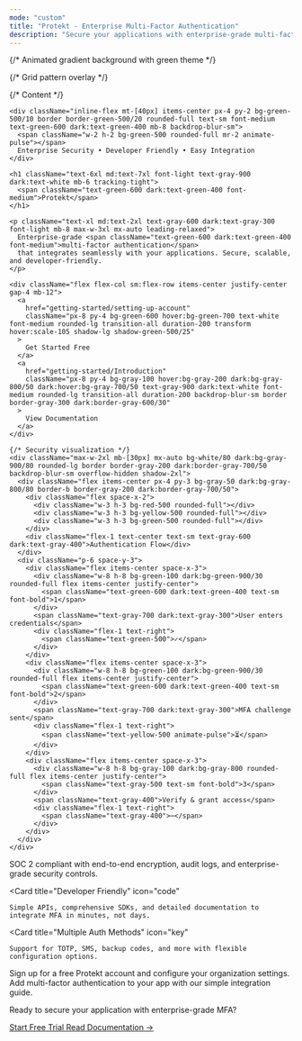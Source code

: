 ```yaml
---
mode: "custom"
title: "Protekt - Enterprise Multi-Factor Authentication"
description: "Secure your applications with enterprise-grade multi-factor authentication solutions"
---
```


<div className="px-6 md:px-12 lg:px-20 max-w-7xl mx-auto">

<div className="relative w-full flex items-center justify-center min-h-[32rem] overflow-hidden mb-16">
  
  {/* Animated gradient background with green theme */}
  <div
    className="absolute inset-0"
    style={{
      background: 'linear-gradient(135deg, rgba(5, 150, 105, 0.1), rgba(16, 185, 129, 0.08), rgba(4, 120, 87, 0.1))',
      backgroundSize: '400% 400%',
      animation: 'gradientShift 8s ease infinite'
    }}
  />
  
  {/* Grid pattern overlay */}
  <div 
    className="absolute inset-0 opacity-[0.03]"
    style={{
      backgroundImage: `
        linear-gradient(rgba(16, 185, 129, 0.3) 1px, transparent 1px),
        linear-gradient(90deg, rgba(16, 185, 129, 0.3) 1px, transparent 1px)
      `,
      backgroundSize: '40px 40px'
    }}
  />
  
  {/* Content */}
  <div className="relative z-10 text-center px-8 w-full mx-auto">
    
    <div className="inline-flex mt-[40px] items-center px-4 py-2 bg-green-500/10 border border-green-500/20 rounded-full text-sm font-medium text-green-600 dark:text-green-400 mb-8 backdrop-blur-sm">
      <span className="w-2 h-2 bg-green-500 rounded-full mr-2 animate-pulse"></span>
      Enterprise Security • Developer Friendly • Easy Integration
    </div>
    
    <h1 className="text-6xl md:text-7xl font-light text-gray-900 dark:text-white mb-6 tracking-tight">
      <span className="text-green-600 dark:text-green-400 font-medium">Protekt</span>
    </h1>
    
    <p className="text-xl md:text-2xl text-gray-600 dark:text-gray-300 font-light mb-8 max-w-3xl mx-auto leading-relaxed">
      Enterprise-grade <span className="text-green-600 dark:text-green-400 font-medium">multi-factor authentication</span> 
      that integrates seamlessly with your applications. Secure, scalable, and developer-friendly.
    </p>
    
    <div className="flex flex-col sm:flex-row items-center justify-center gap-4 mb-12">
      <a 
        href="getting-started/setting-up-account" 
        className="px-8 py-4 bg-green-600 hover:bg-green-700 text-white font-medium rounded-lg transition-all duration-200 transform hover:scale-105 shadow-lg shadow-green-500/25"
      >
        Get Started Free
      </a>
      <a 
        href="getting-started/Introduction" 
        className="px-8 py-4 bg-gray-100 hover:bg-gray-200 dark:bg-gray-800/50 dark:hover:bg-gray-700/50 text-gray-900 dark:text-white font-medium rounded-lg transition-all duration-200 backdrop-blur-sm border border-gray-300 dark:border-gray-600/30"
      >
        View Documentation
      </a>
    </div>
    
    {/* Security visualization */}
    <div className="max-w-2xl mb-[30px] mx-auto bg-white/80 dark:bg-gray-900/80 rounded-lg border border-gray-200 dark:border-gray-700/50 backdrop-blur-sm overflow-hidden shadow-2xl">
      <div className="flex items-center px-4 py-3 bg-gray-50 dark:bg-gray-800/80 border-b border-gray-200 dark:border-gray-700/50">
        <div className="flex space-x-2">
          <div className="w-3 h-3 bg-red-500 rounded-full"></div>
          <div className="w-3 h-3 bg-yellow-500 rounded-full"></div>
          <div className="w-3 h-3 bg-green-500 rounded-full"></div>
        </div>
        <div className="flex-1 text-center text-sm text-gray-600 dark:text-gray-400">Authentication Flow</div>
      </div>
      <div className="p-6 space-y-3">
        <div className="flex items-center space-x-3">
          <div className="w-8 h-8 bg-green-100 dark:bg-green-900/30 rounded-full flex items-center justify-center">
            <span className="text-green-600 dark:text-green-400 text-sm font-bold">1</span>
          </div>
          <span className="text-gray-700 dark:text-gray-300">User enters credentials</span>
          <div className="flex-1 text-right">
            <span className="text-green-500">✓</span>
          </div>
        </div>
        <div className="flex items-center space-x-3">
          <div className="w-8 h-8 bg-green-100 dark:bg-green-900/30 rounded-full flex items-center justify-center">
            <span className="text-green-600 dark:text-green-400 text-sm font-bold">2</span>
          </div>
          <span className="text-gray-700 dark:text-gray-300">MFA challenge sent</span>
          <div className="flex-1 text-right">
            <span className="text-yellow-500 animate-pulse">⏳</span>
          </div>
        </div>
        <div className="flex items-center space-x-3">
          <div className="w-8 h-8 bg-gray-100 dark:bg-gray-800 rounded-full flex items-center justify-center">
            <span className="text-gray-500 text-sm font-bold">3</span>
          </div>
          <span className="text-gray-400">Verify & grant access</span>
          <div className="flex-1 text-right">
            <span className="text-gray-400">⋯</span>
          </div>
        </div>
      </div>
    </div>
  </div>
</div>



<CardGroup cols={3}>
  <Card 
    title="Enterprise Security" 
    icon="shield"
  >
    SOC 2 compliant with end-to-end encryption, audit logs, and enterprise-grade security controls.
  </Card>

  <Card 
    title="Developer Friendly" 
    icon="code"
  >
    Simple APIs, comprehensive SDKs, and detailed documentation to integrate MFA in minutes, not days.
  </Card>

  <Card 
    title="Multiple Auth Methods" 
    icon="key"
  >
    Support for TOTP, SMS, backup codes, and more with flexible configuration options.
  </Card>
</CardGroup>



<CardGroup cols={2}>
  <Card title="1. Create Your Account" icon="user-plus" href="getting-started/setting-up-account">
    Sign up for a free Protekt account and configure your organization settings.
  </Card>
  
  <Card title="2. Integrate MFA" icon="plug" href="mfa/overview">
    Add multi-factor authentication to your app with our simple integration guide.
  </Card>
</CardGroup>



<div className="text-center mt-[10px] py-12">
  <p className="text-gray-600 dark:text-gray-400 text-lg mb-6">
    Ready to secure your application with enterprise-grade MFA?
  </p>
  <div className="flex flex-col sm:flex-row items-center justify-center gap-4">
    <a 
      href="getting-started/setting-up-account" 
      className="px-8 py-3 bg-green-600 hover:bg-green-700 text-white font-medium rounded-lg transition-all duration-200 shadow-lg shadow-green-500/25"
    >
      Start Free Trial
    </a>
    <a 
      href="/getting-started/protekt-overview" 
      className="px-8 py-3 text-green-600 dark:text-green-400 hover:text-green-700 dark:hover:text-green-300 font-medium transition-all duration-200"
    >
      Read Documentation →
    </a>
  </div>
</div>

</div>

<style jsx global>{`
  @keyframes gradientShift {
    0% { background-position: 0% 50%; }
    50% { background-position: 100% 50%; }
    100% { background-position: 0% 50%; }
  }
  
  @keyframes pulse {
    0%, 100% { opacity: 1; }
    50% { opacity: 0.5; }
  }
  
  /* Responsive adjustments */
  @media (max-width: 768px) {
    h1 {
      font-size: 3rem !important;
    }
    
    .hero-search {
      max-width: 90% !important;
    }
  }
`}</style>